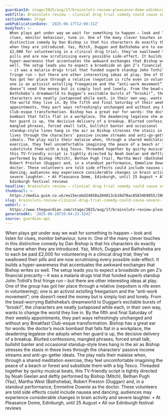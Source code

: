 ```yaml
---
guardianId: stage/2025/aug/17/brainsluts-review-pleasance-dome-edinburgh
webTitle: Brainsluts review – clinical drug trial comedy could cause severe laughter
sectionName: Stage
webPublicationDate: '2025-08-17T12:00:31Z'
bodyText: >-
  When plays get under way we wait for something to happen – look and listen for
  clues, monitor behaviour, tune in. One of the many clever touches in this
  distinctive comedy by Dan Bishop is that his characters do exactly the same
  when they are introduced. Yaz, Mitch, Duggan and Bathsheba are to each be paid
  £2,000 for volunteering in a clinical drug trial; they’ve swallowed their
  pills and are now scrutinising every possible side-effect. It builds a
  hyper-awareness that accentuates the awkward exchanges that Bishop writes so
  well. The setup leads you to expect a broadside on gen Z’s financial precarity
  – it was a malaria drugs trial that funded superb standup John Tothill’s first
  fringe run – but there are other interesting ideas at play. One of the group
  has got her place through a relative (nepotism is rife even in volunteering);
  one is an activist extolling freeganism and the “anti-work movement”; one
  doesn’t need the money but is simply lost and lonely. From the bead-worrying
  Bathsheba’s dreamworld to Duggan’s excitable bursts of “broski!”, the
  characters are neatly juxtaposed while each, in their own way, wants to change
  the world they live in. By the fifth and final Saturday of their weekly
  appointments, they part ways refreshingly unchanged and without any Breakfast
  Club-esque transformation. Bishop has a great ear for words: the doctor’s mock
  bombast that falls flat in a workplace, the deadening legalese she adopts when
  her guard is up, the decisive delivery of a breakup. Blurted confessions,
  mangled phrases, forced small talk, bullshit banter and occasional
  standup-style lines hang in the air as Bishop stresses the stasis in these
  lives through the characters’ passive income streams and anti-go-getter
  ideals. The play nails their malaise when, through a shared meditation
  exercise, they feel uncomfortable imagining the peace of a beach or forest and
  substitute them with a big Tesco. Threaded together by quirky musical beats,
  this TV-friendly script is tightly directed by Noah Geelan and deftly
  performed by Bishop (Mitch), Bethan Pugh (Yaz), Martha West (Bathsheba),
  Robert Preston (Duggan) and, in a standout performance, Emmeline Downie as the
  doctor. These volunteers are told side effects could include nausea and
  dancing; audiences may experience considerable changes in brain activity and
  severe laughter. • At Pleasance Dome, Edinburgh, until 25 August • All our
  Edinburgh festival reviews
headline: Brainsluts review – clinical drug trial comedy could cause severe laughter
thumbnail: >-
  https://media.guim.co.uk/ee15ecebd24858a204813cb18d70ac85834b9855/280_0_4840_3872/500.jpg
slug: brainsluts-review-clinical-drug-trial-comedy-could-cause-severe-laughter
webUrl: >-
  https://www.theguardian.com/stage/2025/aug/17/brainsluts-review-pleasance-dome-edinburgh
generatedAt: '2025-08-28T20:04:23.324Z'
source: guardian-api
---
```

When plays get under way we wait for something to happen – look and listen for clues, monitor behaviour, tune in. One of the many clever touches in this distinctive comedy by Dan Bishop is that his characters do exactly the same when they are introduced. Yaz, Mitch, Duggan and Bathsheba are to each be paid £2,000 for volunteering in a clinical drug trial; they’ve swallowed their pills and are now scrutinising every possible side-effect. It builds a hyper-awareness that accentuates the awkward exchanges that Bishop writes so well. The setup leads you to expect a broadside on gen Z’s financial precarity – it was a malaria drugs trial that funded superb standup John Tothill’s first fringe run – but there are other interesting ideas at play. One of the group has got her place through a relative (nepotism is rife even in volunteering); one is an activist extolling freeganism and the “anti-work movement”; one doesn’t need the money but is simply lost and lonely. From the bead-worrying Bathsheba’s dreamworld to Duggan’s excitable bursts of “broski!”, the characters are neatly juxtaposed while each, in their own way, wants to change the world they live in. By the fifth and final Saturday of their weekly appointments, they part ways refreshingly unchanged and without any Breakfast Club-esque transformation. Bishop has a great ear for words: the doctor’s mock bombast that falls flat in a workplace, the deadening legalese she adopts when her guard is up, the decisive delivery of a breakup. Blurted confessions, mangled phrases, forced small talk, bullshit banter and occasional standup-style lines hang in the air as Bishop stresses the stasis in these lives through the characters’ passive income streams and anti-go-getter ideals. The play nails their malaise when, through a shared meditation exercise, they feel uncomfortable imagining the peace of a beach or forest and substitute them with a big Tesco. Threaded together by quirky musical beats, this TV-friendly script is tightly directed by Noah Geelan and deftly performed by Bishop (Mitch), Bethan Pugh (Yaz), Martha West (Bathsheba), Robert Preston (Duggan) and, in a standout performance, Emmeline Downie as the doctor. These volunteers are told side effects could include nausea and dancing; audiences may experience considerable changes in brain activity and severe laughter. • At Pleasance Dome, Edinburgh, until 25 August • All our Edinburgh festival reviews
